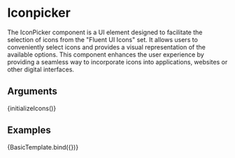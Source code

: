 
<Meta title="Components/Iconpicker" component={IconPicker} />

# Iconpicker

The IconPicker component is a UI element designed to facilitate the selection of icons from the "Fluent UI Icons" set. 
It allows users to conveniently select icons and provides a visual representation of the available options. 
This component enhances the user experience by providing a seamless way to incorporate icons into applications, websites or other digital interfaces.

## Arguments

<ArgTypes of={IconPicker} />

{initializeIcons()}


## Examples

<Canvas>
  <Story args={{ label: "Pick an icon"}} name="Basic">
    {BasicTemplate.bind({})}
  </Story>
</Canvas>
